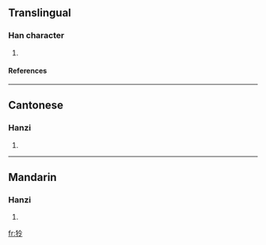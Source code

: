 ==Translingual==
===Han character===
{{Han char|rn=94|rad=犬|as=05|sn=8|four=4822<sub>7</sub>|canj=大竹人戈戈 (KHOII)}}
# {{defn|Han|sort=犬05}}
====References====
{{Han ref|kx=0709.020|dkj=20335|dj=1121.130|hdz=21341.030|uh=72D1|ud=29393|bh=CD65|bd=52581}}

----
==Cantonese==
===Hanzi===
{{yue-hanzi|jyut=|y=ling4}}
# {{defn|Cantonese}}

----
==Mandarin==
===Hanzi===
{{cmn-hanzi|pin=[[líng]] ([[ling2]])|wg=ling<sup>2</sup>}}
# {{defn|Mandarin}}

[[fr:狑]]